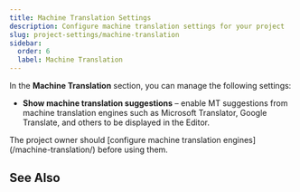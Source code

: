 ```yaml
---
title: Machine Translation Settings
description: Configure machine translation settings for your project
slug: project-settings/machine-translation
sidebar:
  order: 6
  label: Machine Translation
---
```



In the **Machine Translation** section, you can manage the following settings:

* **Show machine translation suggestions** &ndash; enable MT suggestions from machine translation engines such as Microsoft Translator, Google Translate, and others to be displayed in the Editor.

<Aside>
  The project owner should [configure machine translation engines](/machine-translation/) before using them.
</Aside>

## See Also

<LinkCard
  title="MT Engines"
  description="Explore the list of supported machine translation engines and learn how to configure them."
  href="https://store.crowdin.com/categories/machine-translation"
  target="_blank"
/>

<CardGrid>
  <LinkCard
    title="Machine Translation"
    description="Learn how to configure machine translation engines."
    href="/machine-translation/"
  />
  <LinkCard
    title="Pre-Translation"
    description="Speed up the translation process and ease the work of translators."
    href="/pre-translation/"
  />
</CardGrid>
